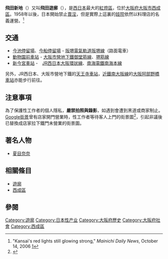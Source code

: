 {{coord|34|38|39.57|N|135|30|19.60|E|region:JP-27_type:landmark|display=title}}
{{Expand Japanese|飛田遊廓|date=2016年12月}}
{{Infobox historic site
| name = 飛田新地
| native_name = 
| native_language = 
| image = Tobitashinchi20090101 0940.jpg
| caption = 
| type = [[紅燈區|紅燈區]]
| coordinates = 
| location = {{JPN}}[[大阪市|大阪市]][[西成區|西成區]]
| built = 1912年
}} 
'''飛田新地'''（{{jpn|j=飛田新地|hg=とびたしんち|rm=Tobita Shinchi|f=y}}）又叫'''飛田遊廓'''（{{jpn|j=飛田遊廓|hg=とびたゆうかく|rm=Tobita Yūkaku|f=y}}），是[[西日本|西日本]]最大的[[紅燈區|紅燈區]]，位於[[大阪府|大阪府]][[大阪市|大阪市]][[西成區|西成區]]。1958年以後，日本開始禁止[[賣淫|賣淫]]，但是實際上這裏的[[妓院|妓院]]依然以料理店的名義運營。<ref name="mainichi">"Kansai's red lights still glowing strong," ''Mainichi Daily News'', October 14, 2006 [http://mdn.mainichi-msn.co.jp/waiwai/archive/news/2006/10/20061014p2g00m0dm003000c.html]{{dead link|date=十一月 2017 |bot=InternetArchiveBot }}</ref>

==交通==
*[[今池停留場|今池停留場]]、[[今船停留場|今船停留場]] - [[阪堺電氣軌道|阪堺電氣軌道]][[阪堺線|阪堺線]]（路面電車）
*[[動物園前車站|動物園前車站]] - [[大阪市營地下鐵|大阪市營地下鐵]][[御堂筋線|御堂筋線]]、[[堺筋線|堺筋線]]
*[[新今宮車站|新今宮車站]] -　[[JR西日本|JR西日本]][[大阪環狀線|大阪環狀線]]、[[南海電鐵|南海電鐵]][[南海本線|南海本線]]
另外，JR西日本、大阪市營地下鐵的[[天王寺車站|天王寺車站]]，[[近鐵南大阪線|近鐵南大阪線]]的[[大阪阿部野橋車站|大阪阿部野橋車站]]亦能步行前往。

==注意事項==
為了保護性工作者的個人隱私，'''嚴禁拍照與錄影'''，如遇到會遭到黑道或商家制止。[[Google街景|Google街景]]曾有店家開門營業時，性工作者等待客人上門的街景圖<ref>{{cite news |url=https://news.ltn.com.tw/news/world/breakingnews/1973071 |title=日紅燈區禁拍照 制服爆乳妹全被Google街景曝光 |publisher=自由時報 |date=2017-02-13 |accessdate=2020-08-02 |archive-date=2018-12-15 |archive-url=https://web.archive.org/web/20181215014213/http://news.ltn.com.tw/news/world/breakingnews/1973071 |dead-url=no }}</ref>，引起非議後已替換成店家拉下鐵門未營業的街景圖。

==著名人物==
* [[夏目奈奈|夏目奈奈]]

==相關條目==
* [[遊廓|遊廓]]
* [[西成區|西成區]]

==參閱==
{{reflist}}

[[Category:遊廓|Category:遊廓]]
[[Category:日本性产业|Category:日本性产业]]
[[Category:大阪府歷史|Category:大阪府歷史]]
[[Category:大阪府社會|Category:大阪府社會]]
[[Category:西成區|Category:西成區]]